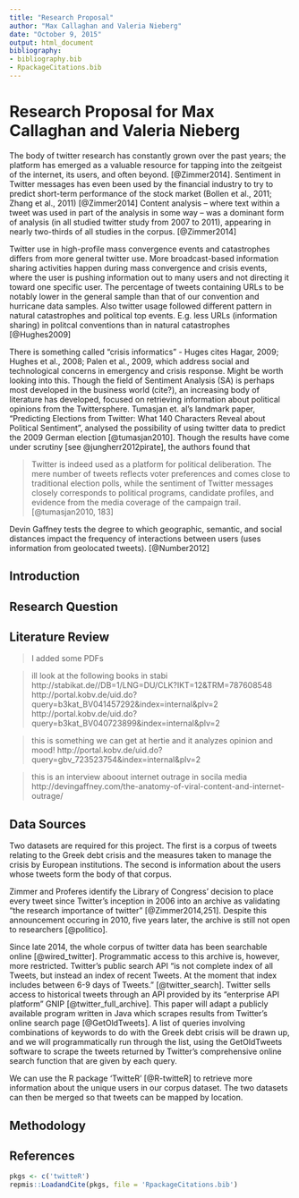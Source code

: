 ```yaml
---
title: "Research Proposal"
author: "Max Callaghan and Valeria Nieberg"
date: "October 9, 2015"
output: html_document
bibliography: 
- bibliography.bib 
- RpackageCitations.bib
---
```


# Research Proposal for Max Callaghan and Valeria Nieberg

The body of twitter research has constantly grown over the past years; the platform has emerged as a valuable resource for tapping into the zeitgeist of the internet, its users, and often beyond.  [@Zimmer2014].
Sentiment in Twitter messages has even been
used by the financial industry to try to predict short-term performance of the stock
market (Bollen et al., 2011; Zhang et al., 2011) [@Zimmer2014]
Content analysis – where text within
a tweet was used in part of the analysis in some way – was a dominant form of
analysis (in all studied twitter study from 2007 to 2011), appearing in nearly two-thirds of all studies in the corpus. [@Zimmer2014]

Twitter use in high-profile mass convergence events and catastrophes differs from more general twitter use. More broadcast-based information sharing activities happen during mass convergence and crisis events, where the user is pushing information out to many users and not directing it toward one specific user. The percentage of tweets containing URLs to be notably lower in the general sample than that of our convention and hurricane data samples. Also twitter usage followed different pattern in natural catastrophes and political top events. E.g. less URLs (information sharing) in politcal conventions than in natural catastrophes [@Hughes2009] 
 
There is something called "crisis informatics" - Huges cites Hagar, 2009; Hughes et al., 2008; Palen et al., 2009, which address social and technological concerns in emergency and crisis response. Might be worth looking into this.
Though the field of Sentiment Analysis (SA) is perhaps most developed in the business world (cite?), an increasing body of literature has developed, focused on retrieving information about political opinions from the Twittersphere. Tumasjan et. al's landmark paper, "Predicting Elections from Twitter: What 140 Characters Reveal about Political Sentiment", analysed the possibility of using twitter data to predict the 2009 German election [@tumasjan2010]. Though the results have come under scrutiny [see @jungherr2012pirate], the authors found that 

>Twitter is indeed used as a platform for political deliberation. The mere number of tweets reflects voter preferences and comes close to traditional election polls, while the sentiment of Twitter messages closely corresponds to political programs, candidate profiles, and evidence from the media coverage of the campaign trail.[@tumasjan2010, 183]



Devin Gaffney tests the degree to which geographic, semantic, and social distances impact
the frequency of interactions between users (uses information from geolocated tweets). [@Number2012]



## Introduction

## Research Question


## Literature Review


> I added some PDFs

> ill look at the following books in stabi
> http://stabikat.de//DB=1/LNG=DU/CLK?IKT=12&TRM=787608548
> http://portal.kobv.de/uid.do?query=b3kat_BV041457292&index=internal&plv=2
> http://portal.kobv.de/uid.do?query=b3kat_BV040723899&index=internal&plv=2

> this is something we can get at hertie and it analyzes opinion and mood!
> http://portal.kobv.de/uid.do?query=gbv_723523754&index=internal&plv=2

> this is an interview aboout internet outrage in socila media http://devingaffney.com/the-anatomy-of-viral-content-and-internet-outrage/

## Data Sources
Two datasets are required for this project. The first is a corpus of tweets relating to the Greek debt crisis and the measures taken to manage the crisis by European institutions. The second is information about the users whose tweets form the body of that corpus.

Zimmer and Proferes identify the Library of Congress' decision to place every tweet since Twitter's inception in 2006 into an archive as validating "the research importance of twitter" [@Zimmer2014,251]. Despite this announcement occuring in 2010, five years later, the archive is still not open to researchers [@politico].


Since late 2014, the whole corpus of twitter data has been searchable online [@wired_twitter]. Programmatic access to this archive is, however, more restricted. Twitter's public search API "is not complete index of all Tweets, but instead an index of recent Tweets. At the moment that index includes between 6-9 days of Tweets." [@twitter_search]. Twitter sells access to historical tweets through an API provided by its "enterprise API platform" GNIP [@twitter_full_archive]. This paper will adapt a publicly available program written in Java which scrapes results from Twitter's online search page [@GetOldTweets]. A list of queries involving combinations of keywords to do with the Greek debt crisis will be drawn up, and we will programmatically run through the list, using the GetOldTweets software to scrape the tweets returned by Twitter's comprehensive online search function that are given by each query.

We can use the R package 'TwitteR' [@R-twitteR] to retrieve more information about the unique users in our corpus dataset. The two datasets can then be merged so that tweets can be mapped by location.


## Methodology







## References

```r
pkgs <- c('twitteR')
repmis::LoadandCite(pkgs, file = 'RpackageCitations.bib')
```

